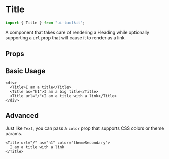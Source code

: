 
# Title

```typescript
import { Title } from "ui-toolkit";
```

A component that takes care of rendering a Heading while optionally supporting a `url` prop that will cause it to render as a link.

<Showcase>
  <Title url="#">This is a default title</Title>
</Showcase>

## Props

<PropsTable name="TitleProps" />

## Basic Usage

```tsx live=true bordered=true
<div>
  <Title>I am a title</Title>
  <Title as="h1">I am a big title</Title>
  <Title url="/">I am a title with a link</Title>
</div>
```

## Advanced

Just like `Text`, you can pass a `color` prop that supports CSS colors or theme params.

```tsx live=true bordered=true
<Title url="/" as="h1" color="themeSecondary">
  I am a title with a link
</Title>
```
